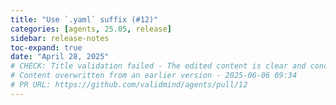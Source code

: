 ```yaml
---
title: "Use `.yaml` suffix (#12)"
categories: [agents, 25.05, release]
sidebar: release-notes
toc-expand: true
date: "April 28, 2025"
# CHECK: Title validation failed - The edited content is clear and concise, effectively conveying the instruction to use the `.yaml` suffix. The capitalization of the first word improves readability, and the use of backticks around `.yaml` correctly highlights it as a code element. Overall, the edit enhances the clarity and professionalism of the original content.
# Content overwritten from an earlier version - 2025-06-06 09:34
# PR URL: https://github.com/validmind/agents/pull/12
---
```



